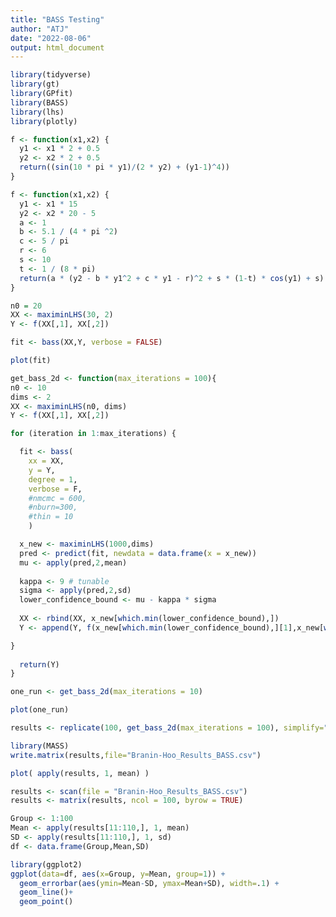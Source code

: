 ```yaml
---
title: "BASS Testing"
author: "ATJ"
date: "2022-08-06"
output: html_document
---
```


```r
library(tidyverse)
library(gt)
library(GPfit)
library(BASS)
library(lhs)
library(plotly)
```

```r
f <- function(x1,x2) {
  y1 <- x1 * 2 + 0.5
  y2 <- x2 * 2 + 0.5
  return((sin(10 * pi * y1)/(2 * y2) + (y1-1)^4))
}
```

```r
f <- function(x1,x2) {
  y1 <- x1 * 15
  y2 <- x2 * 20 - 5
  a <- 1
  b <- 5.1 / (4 * pi ^2)
  c <- 5 / pi
  r <- 6
  s <- 10
  t <- 1 / (8 * pi)
  return(a * (y2 - b * y1^2 + c * y1 - r)^2 + s * (1-t) * cos(y1) + s)
}
```

```r
n0 = 20
XX <- maximinLHS(30, 2)
Y <- f(XX[,1], XX[,2])
```

```r
fit <- bass(XX,Y, verbose = FALSE)
```

```r
plot(fit)
```


```r
get_bass_2d <- function(max_iterations = 100){
n0 <- 10
dims <- 2
XX <- maximinLHS(n0, dims)
Y <- f(XX[,1], XX[,2])

for (iteration in 1:max_iterations) {

  fit <- bass(
    xx = XX,
    y = Y,
    degree = 1,
    verbose = F,
    #nmcmc = 600,
    #nburn=300,
    #thin = 10
    )

  x_new <- maximinLHS(1000,dims)
  pred <- predict(fit, newdata = data.frame(x = x_new))
  mu <- apply(pred,2,mean)
  
  kappa <- 9 # tunable
  sigma <- apply(pred,2,sd)
  lower_confidence_bound <- mu - kappa * sigma
  
  XX <- rbind(XX, x_new[which.min(lower_confidence_bound),])
  Y <- append(Y, f(x_new[which.min(lower_confidence_bound),][1],x_new[which.min(lower_confidence_bound),][2]))

}
  
  return(Y)
}
```

```r
one_run <- get_bass_2d(max_iterations = 10)

plot(one_run)
```

```r
results <- replicate(100, get_bass_2d(max_iterations = 100), simplify="array")
```

```r
library(MASS)
write.matrix(results,file="Branin-Hoo_Results_BASS.csv")
```

```r
plot( apply(results, 1, mean) )
```

```r
results <- scan(file = "Branin-Hoo_Results_BASS.csv")
results <- matrix(results, ncol = 100, byrow = TRUE)

Group <- 1:100
Mean <- apply(results[11:110,], 1, mean)
SD <- apply(results[11:110,], 1, sd) 
df <- data.frame(Group,Mean,SD)

library(ggplot2)
ggplot(data=df, aes(x=Group, y=Mean, group=1)) +
  geom_errorbar(aes(ymin=Mean-SD, ymax=Mean+SD), width=.1) +
  geom_line()+
  geom_point()
```






